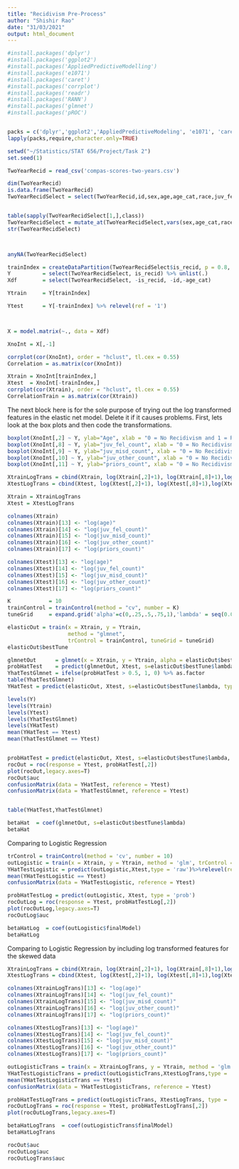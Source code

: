 ---
title: "Recidivism Pre-Process"
author: "Shishir Rao"
date: "31/03/2021"
output: html_document
---
```{r eval=FALSE, include=FALSE}
#install.packages('dplyr')
#install.packages('ggplot2')
#install.packages('AppliedPredictiveModelling')
#install.packages('e1071')
#install.packages('caret')
#install.packages('corrplot')
#install.packages('readr')
#install.packages('RANN')
#install.packages('glmnet')
#install.packages('pROC')


packs = c('dplyr','ggplot2','AppliedPredictiveModeling', 'e1071', 'caret', 'corrplot','readr','RANN','glmnet','pROC')
lapply(packs,require,character.only=TRUE)

setwd("~/Statistics/STAT 656/Project/Task 2")
set.seed(1)

TwoYearRecid = read_csv('compas-scores-two-years.csv')
```

```{r}
dim(TwoYearRecid)
is.data.frame(TwoYearRecid)
TwoYearRecidSelect = select(TwoYearRecid,id,sex,age,age_cat,race,juv_fel_count,juv_misd_count,juv_other_count,priors_count, c_charge_degree,is_recid)


table(sapply(TwoYearRecidSelect[1,],class))
TwoYearRecidSelect = mutate_at(TwoYearRecidSelect,vars(sex,age_cat,race,c_charge_degree,is_recid), as.factor) %>% within( sex <- relevel(sex, ref = 2))%>% within( race <- relevel(race, ref = 5))
str(TwoYearRecidSelect)



anyNA(TwoYearRecidSelect)
```





```{r}
trainIndex = createDataPartition(TwoYearRecidSelect$is_recid, p = 0.8, list = FALSE)
Y          = select(TwoYearRecidSelect, is_recid) %>% unlist(.) 
Xdf        = select(TwoYearRecidSelect, -is_recid, -id,-age_cat) 

Ytrain     = Y[trainIndex] 

Ytest      = Y[-trainIndex] %>% relevel(ref = '1')



X = model.matrix(~., data = Xdf)

XnoInt = X[,-1] 

corrplot(cor(XnoInt), order = "hclust", tl.cex = 0.55)
Correlation = as.matrix(cor(XnoInt))

Xtrain = XnoInt[trainIndex,]
Xtest  = XnoInt[-trainIndex,]
corrplot(cor(Xtrain), order = "hclust", tl.cex = 0.55)
CorrelationTrain = as.matrix(cor(Xtrain))

```

The next block here is for the sole purpose of trying out the log transformed features in the elastic net model. Delete it if it causes problems. First, lets look at the box plots and then code the transformations.

```{r eval=FALSE, include=FALSE}
boxplot(XnoInt[,2] ~ Y, ylab="Age", xlab = "0 = No Recidivism and 1 = Recidivism")
boxplot(XnoInt[,8] ~ Y, ylab="juv_fel_count", xlab = "0 = No Recidivism and 1 = Recidivism")
boxplot(XnoInt[,9] ~ Y, ylab="juv_misd_count", xlab = "0 = No Recidivism and 1 = Recidivism")
boxplot(XnoInt[,10] ~ Y, ylab="juv_other_count", xlab = "0 = No Recidivism and 1 = Recidivism")
boxplot(XnoInt[,11] ~ Y, ylab="priors_count", xlab = "0 = No Recidivism and 1 = Recidivism")

```


```{r eval=FALSE, include=FALSE}
XtrainLogTrans = cbind(Xtrain, log(Xtrain[,2]+1), log(Xtrain[,8]+1),log(Xtrain[,9]+1),log(Xtrain[,10]+1),log(Xtrain[,11]+1))
XtestLogTrans = cbind(Xtest, log(Xtest[,2]+1), log(Xtest[,8]+1),log(Xtest[,9]+1),log(Xtest[,10]+1),log(Xtest[,11]+1))

Xtrain = XtrainLogTrans
Xtest = XtestLogTrans

colnames(Xtrain)
colnames(Xtrain)[13] <- "log(age)"
colnames(Xtrain)[14] <- "log(juv_fel_count)"
colnames(Xtrain)[15] <- "log(juv_misd_count)"
colnames(Xtrain)[16] <- "log(juv_other_count)"
colnames(Xtrain)[17] <- "log(priors_count)"

colnames(Xtest)[13] <- "log(age)"
colnames(Xtest)[14] <- "log(juv_fel_count)"
colnames(Xtest)[15] <- "log(juv_misd_count)"
colnames(Xtest)[16] <- "log(juv_other_count)"
colnames(Xtest)[17] <- "log(priors_count)"

```


```{r}
K            = 10
trainControl = trainControl(method = "cv", number = K)
tuneGrid     = expand.grid('alpha'=c(0,.25,.5,.75,1),'lambda' = seq(0.00001, .2, length.out = 30))

elasticOut = train(x = Xtrain, y = Ytrain,
                   method = "glmnet", 
                   trControl = trainControl, tuneGrid = tuneGrid)
elasticOut$bestTune
```

```{r}
glmnetOut      = glmnet(x = Xtrain, y = Ytrain, alpha = elasticOut$bestTune$alpha, family = 'binomial')
probHatTest    = predict(glmnetOut, Xtest, s=elasticOut$bestTune$lambda, type = 'response')
YhatTestGlmnet = ifelse(probHatTest > 0.5, 1, 0) %>% as.factor 
table(YhatTestGlmnet)
YHatTest = predict(elasticOut, Xtest, s=elasticOut$bestTune$lambda, type = 'raw')

levels(Y)
levels(Ytrain)
levels(Ytest)
levels(YhatTestGlmnet)
levels(YHatTest)
mean(YHatTest == Ytest)
mean(YhatTestGlmnet == Ytest)



```

```{r}
probHatTest = predict(elasticOut, Xtest, s=elasticOut$bestTune$lambda, type = 'prob')
rocOut = roc(response = Ytest, probHatTest[,2])
plot(rocOut,legacy.axes=T)
rocOut$auc
confusionMatrix(data = YHatTest, reference = Ytest)
confusionMatrix(data = YhatTestGlmnet, reference = Ytest)


table(YHatTest,YhatTestGlmnet)
```


```{r}
betaHat  = coef(glmnetOut, s=elasticOut$bestTune$lambda)
betaHat
```

Comparing to Logistic Regression
```{r}
trControl = trainControl(method = 'cv', number = 10)
outLogistic = train(x = Xtrain, y = Ytrain, method = 'glm', trControl = trControl)
YHatTestLogistic = predict(outLogistic,Xtest,type = 'raw')%>%relevel(ref = '1')
mean(YHatTestLogistic == Ytest)
confusionMatrix(data = YHatTestLogistic, reference = Ytest)

probHatTestLog = predict(outLogistic, Xtest, type = 'prob')
rocOutLog = roc(response = Ytest, probHatTestLog[,2])
plot(rocOutLog,legacy.axes=T)
rocOutLog$auc

betaHatLog  = coef(outLogistic$finalModel)
betaHatLog

```

Comparing to Logistic Regression by including log transformed features for the skewed data

```{r}
XtrainLogTrans = cbind(Xtrain, log(Xtrain[,2]+1), log(Xtrain[,8]+1),log(Xtrain[,9]+1),log(Xtrain[,10]+1),log(Xtrain[,11]+1))
XtestLogTrans = cbind(Xtest, log(Xtest[,2]+1), log(Xtest[,8]+1),log(Xtest[,9]+1),log(Xtest[,10]+1),log(Xtest[,11]+1))

colnames(XtrainLogTrans)[13] <- "log(age)"
colnames(XtrainLogTrans)[14] <- "log(juv_fel_count)"
colnames(XtrainLogTrans)[15] <- "log(juv_misd_count)"
colnames(XtrainLogTrans)[16] <- "log(juv_other_count)"
colnames(XtrainLogTrans)[17] <- "log(priors_count)"

colnames(XtestLogTrans)[13] <- "log(age)"
colnames(XtestLogTrans)[14] <- "log(juv_fel_count)"
colnames(XtestLogTrans)[15] <- "log(juv_misd_count)"
colnames(XtestLogTrans)[16] <- "log(juv_other_count)"
colnames(XtestLogTrans)[17] <- "log(priors_count)"

outLogisticTrans = train(x = XtrainLogTrans, y = Ytrain, method = 'glm', trControl = trControl)
YHatTestLogisticTrans = predict(outLogisticTrans,XtestLogTrans,type = 'raw')%>%relevel(ref = '1')
mean(YHatTestLogisticTrans == Ytest)
confusionMatrix(data = YHatTestLogisticTrans, reference = Ytest)

probHatTestLogTrans = predict(outLogisticTrans, XtestLogTrans, type = 'prob')
rocOutLogTrans = roc(response = Ytest, probHatTestLogTrans[,2])
plot(rocOutLogTrans,legacy.axes=T)

betaHatLogTrans  = coef(outLogisticTrans$finalModel)
betaHatLogTrans

rocOut$auc
rocOutLog$auc
rocOutLogTrans$auc
```

